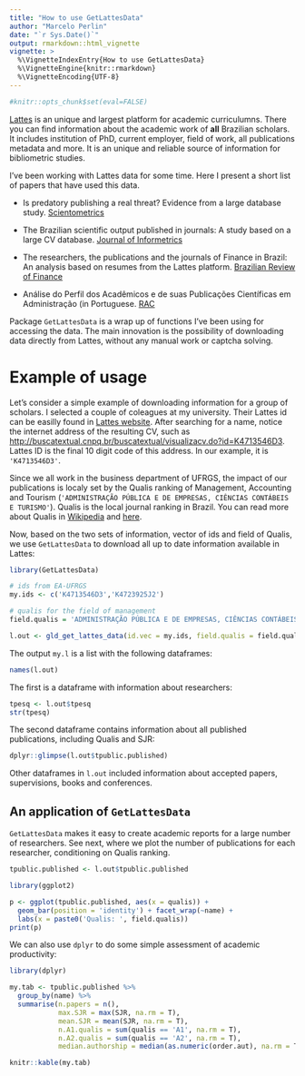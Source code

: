 ```yaml
---
title: "How to use GetLattesData"
author: "Marcelo Perlin"
date: "`r Sys.Date()`"
output: rmarkdown::html_vignette
vignette: >
  %\VignetteIndexEntry{How to use GetLattesData}
  %\VignetteEngine{knitr::rmarkdown}
  %\VignetteEncoding{UTF-8}
---
```


```r
#knitr::opts_chunk$set(eval=FALSE)
```


[Lattes](http://lattes.cnpq.br/) is an unique and largest platform for academic curriculumns. There you can find information about the academic work of **all** Brazilian scholars. It includes institution of PhD, current employer, field of work, all publications metadata and more. It is an unique and reliable source of information for bibliometric studies. 

I've been working with Lattes data for some time. Here I present a short list of papers that have used this data.

- Is predatory publishing a real threat? Evidence from a large database study. [Scientometrics](https://link.springer.com/article/10.1007/s11192-018-2750-6)

-  The Brazilian scientific output published in journals: A study based on a large CV database. [Journal of Informetrics](http://www.sciencedirect.com/science/article/pii/S1751157716301559)

- The researchers, the publications and the journals of Finance in Brazil: An analysis based on resumes from the Lattes platform. [Brazilian Review of Finance](http://bibliotecadigital.fgv.br/ojs/index.php/rbfin/article/view/47157)    

- Análise do Perfil dos Acadêmicos e de suas Publicações Científicas em Administração (in Portuguese. [RAC](http://www.scielo.br/scielo.php?script=sci_arttext&pid=S1415-65552017000100062)


Package `GetLattesData` is a wrap up of functions I've been using for accessing the data. The main innovation is the possibility of downloading data directly from Lattes, without any manual work or captcha solving. 


# Example of usage

Let's consider a simple example of downloading information for a group of scholars. I selected a couple of coleagues at my university. Their Lattes id can be easilly found in [Lattes website](http://lattes.cnpq.br/). After searching for a name, notice the internet address of the resulting CV, such as [http://buscatextual.cnpq.br/buscatextual/visualizacv.do?id=K4713546D3](http://buscatextual.cnpq.br/buscatextual/visualizacv.do?id=K4713546D3). Lattes ID is the final 10 digit code of this address. In our example, it is  `'K4713546D3'`.

Since we all work in the business department of UFRGS, the impact of our publications is localy set by the Qualis ranking of Management, Accounting and Tourism (`'ADMINISTRAÇÃO PÚBLICA E DE EMPRESAS, CIÊNCIAS CONTÁBEIS E TURISMO'`). Qualis is the local journal ranking in Brazil. You can read more about Qualis in [Wikipedia](https://en.wikipedia.org/wiki/Qualis_(CAPES)) and [here](http://www.sciencedirect.com/science/article/pii/S1751157716301559).

Now, based on the two sets of information, vector of ids and field of Qualis, we use `GetLattesData` to download all up to date information available in Lattes:

```r
library(GetLattesData)

# ids from EA-UFRGS
my.ids <- c('K4713546D3','K4723925J2')

# qualis for the field of management
field.qualis = 'ADMINISTRAÇÃO PÚBLICA E DE EMPRESAS, CIÊNCIAS CONTÁBEIS E TURISMO'

l.out <- gld_get_lattes_data(id.vec = my.ids, field.qualis = field.qualis)
```

The output `my.l` is a list with the following dataframes:

```r
names(l.out)
```

The first is a dataframe with information about researchers:

```r
tpesq <- l.out$tpesq
str(tpesq)
```

The second dataframe contains information about all published publications, including Qualis and SJR:

```r
dplyr::glimpse(l.out$tpublic.published)
```

Other dataframes in `l.out` included information about accepted papers, supervisions, books and conferences.

## An application of  `GetLattesData`

`GetLattesData` makes it easy to create academic reports for a large number of researchers. See next, where we plot the number of publications for each researcher, conditioning on Qualis ranking.

```r
tpublic.published <- l.out$tpublic.published

library(ggplot2)

p <- ggplot(tpublic.published, aes(x = qualis)) +
  geom_bar(position = 'identity') + facet_wrap(~name) +
  labs(x = paste0('Qualis: ', field.qualis))
print(p)
```

We can also use `dplyr` to do some simple assessment of academic productivity:

```r
library(dplyr)

my.tab <- tpublic.published %>%
  group_by(name) %>%
  summarise(n.papers = n(),
            max.SJR = max(SJR, na.rm = T),
            mean.SJR = mean(SJR, na.rm = T),
            n.A1.qualis = sum(qualis == 'A1', na.rm = T),
            n.A2.qualis = sum(qualis == 'A2', na.rm = T),
            median.authorship = median(as.numeric(order.aut), na.rm = T ))

knitr::kable(my.tab)
```
